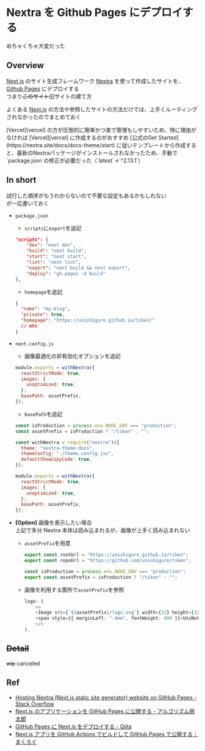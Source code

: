 
# Nextra を Github Pages にデプロイする

めちゃくちゃ大変だった

## Overview

[Next.js][nextjs] のサイト生成フレームワーク [Nextra](https://nextra.site/) を使って作成したサイトを、[Github Pages](https://docs.github.com/ja/pages/getting-started-with-github-pages/about-github-pages) にデプロイする<br/>
つまり~~このサイト~~旧サイトの建て方

よくある [Next.js][nextjs] の方法や参照したサイトの方法だけでは、上手くルーティングされなかったのでまとめておく

<Callout type="warning" emoji="⚠️">
  [Vercel][vercel] の方が圧倒的に簡単かつ楽で管理もしやすいため、特に理由がなければ [Vercel][vercel] に作成するのがおすすめ
</Callout>

<Callout type="info" emoji="ℹ️">
  [公式のGet Started](https://nextra.site/docs/docs-theme/start) に従いテンプレートから作成すると、最新のNextraパッケージがインストールされなかったため、手動で`package.json`の修正が必要だった（`latest`→`^2.13.1`）
</Callout>

## In short

試行した順序がもうわからないので不要な設定もあるかもしれない<br/>
が一応書いておく

- `package.json`
  - `scripts`に`export`を追記
  ```json {6}
  "scripts": {
      "dev": "next dev",
      "build": "next build",
      "start": "next start",
      "lint": "next lint",
      "export": "next build && next export",
      "deploy": "gh-pages -d build"
  },
  ```
  - `homepage`を追記
  ```json {4}
  {
    "name": "my-blog",
    "private": true,
    "homepage": "https://unishigure.github.io/tiken/"
    // etc
  }
  ```
- `next.config.js`

  - 画像最適化の非有効化オプションを追記

  ```js {3-5}
  module.exports = withNextra({
    reactStrictMode: true,
    images: {
      unoptimized: true,
    },
    basePath: assetPrefix,
  });
  ```

  - `basePath`を追記

  ```js {1-2,15}
  const isProduction = process.env.NODE_ENV === "production";
  const assetPrefix = isProduction ? "/tiken" : "";

  const withNextra = require("nextra")({
    theme: "nextra-theme-docs",
    themeConfig: "./theme.config.jsx",
    defaultShowCopyCode: true,
  });

  module.exports = withNextra({
    reactStrictMode: true,
    images: {
      unoptimized: true,
    },
    basePath: assetPrefix,
  });
  ```

- **[Option]** 画像を表示したい場合<br/>
  上記で多分 Nextra 本体は読み込まれるが、画像が上手く読み込まれない

  - `assetPrefix`を用意

    ```ts filename="config/constants.ts" {5}
    export const rootUrl = "https://unishigure.github.io/tiken";
    export const repoUrl = "https://github.com/unishigure/tiken";

    const isProduction = process.env.NODE_ENV === "production";
    export const assetPrefix = isProduction ? "/tiken" : "";
    ```

  - 画像を利用する箇所で`assetPrefix`を参照
    ```ts filename="theme.config.jsx"
    logo: (
        <>
        <Image src={`${assetPrefix}/logo.svg`} width={32} height={32} />
        <span style={{ marginLeft: ".4em", fontWeight: 800 }}>UniNote</span>
        </>
    ),
    ```

## ~~Detail~~

~~wip~~ canceled

## Ref

- [Hosting Nextra (Next.js static site generator) website on GitHub Pages - Stack Overflow](https://stackoverflow.com/questions/68715944/hosting-nextra-next-js-static-site-generator-website-on-github-pages)
- [Next.js のアプリケーションを GitHub Pages に公開する - アルゴリズム弱太郎](https://01futabato10.hateblo.jp/entry/2023/07/09/175528)
- [GitHub Pages に Next.js をデプロイする - Qiita](https://qiita.com/_aaa/items/87e9e822800403904dc8)
- [Next.js アプリを GitHub Actions でビルドして GitHub Pages で公開する｜まくろぐ](https://maku.blog/p/au8ju6g/)

[nextjs]: https://nextjs.org/
[vercel]: https://vercel.com/
